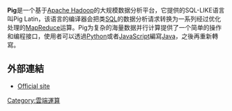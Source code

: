 {{distinguish|豬}}
{{Infobox software
| name = Apache Pig
| logo = 
| caption = 
| author = 
| developer = [[Apache软件基金会|Apache软件基金会]], [[Yahoo!|Yahoo研究]]
| released = {{Start date and age|2008|09|11}}
| latest release version = 0.17.0
| latest release date = {{Start date and age|2017|06|19}}
| latest preview version = 
| latest preview date = 
| operating system = [[Microsoft_Windows|Microsoft Windows]], [[OS_X|OS X]], [[Linux|Linux]]
| size = 
| programming language = 
| genre = 数据分析
| license = [[Apache_License_2.0|Apache License 2.0]]
| website = {{URL|https://pig.apache.org}}
}}
'''Pig'''是一个基于[[Apache_Hadoop|Apache Hadoop]]的大规模数据分析平台，它提供的SQL-LIKE语言叫Pig Latin，该语言的编译器会把类[[SQL|SQL]]的数据分析请求转换为一系列经过优化处理的[[MapReduce|MapReduce]]运算。Pig为复杂的海量数据并行计算提供了一个简单的操作和编程接口，使用者可以透過[[Python|Python]]或者[[JavaScript|JavaScript]]編寫[[Java|Java]]，之後再重新轉寫。

== 外部連結 ==
*[http://pig.apache.org/ Official site]{{Wayback|url=http://pig.apache.org/ |date=20130423181921 }}

{{Apache}}

[[Category:雲端運算|Category:雲端運算]]